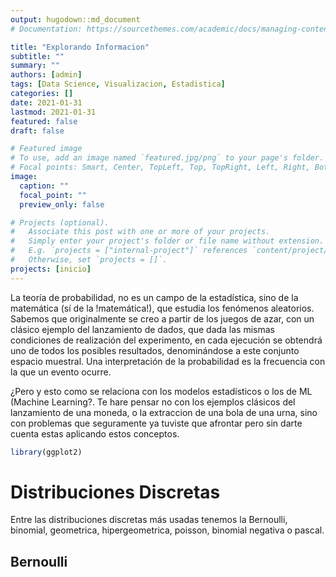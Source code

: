 ```yaml
---
output: hugodown::md_document
# Documentation: https://sourcethemes.com/academic/docs/managing-content/

title: "Explorando Informacion"
subtitle: ""
summary: ""
authors: [admin]
tags: [Data Science, Visualizacion, Estadistica]
categories: []
date: 2021-01-31
lastmod: 2021-01-31
featured: false
draft: false

# Featured image
# To use, add an image named `featured.jpg/png` to your page's folder.
# Focal points: Smart, Center, TopLeft, Top, TopRight, Left, Right, BottomLeft, Bottom, BottomRight.
image:
  caption: ""
  focal_point: ""
  preview_only: false

# Projects (optional).
#   Associate this post with one or more of your projects.
#   Simply enter your project's folder or file name without extension.
#   E.g. `projects = ["internal-project"]` references `content/project/deep-learning/index.md`.
#   Otherwise, set `projects = []`.
projects: [inicio] 
---
```

La teoría de probabilidad, no es un campo de la estadística, sino de la matemática (sí de la !matemática!), que estudia los fenómenos aleatorios. Sabemos que originalmente se creo a partir de los juegos de azar, con un clásico ejemplo del lanzamiento de dados, que dada las mismas condiciones de realización del experimento, en cada ejecución se obtendrá uno de todos los posibles resultados, denominándose a este conjunto espacio muestral. Una interpretación de la probabilidad es la frecuencia con la que un evento ocurre.

¿Pero y esto como se relaciona con los modelos estadísticos o los de ML (Machine Learning?. Te hare pensar no con los ejemplos clásicos del lanzamiento de una moneda, o la extraccion de una bola de una urna, sino con problemas que seguramente ya tuviste que afrontar pero sin darte cuenta estas aplicando estos conceptos.

``` r
library(ggplot2)
```

Distribuciones Discretas
========================

Entre las distribuciones discretas más usadas tenemos la Bernoulli, binomial, geometrica, hipergeometrica, poisson, binomial negativa o pascal.

Bernoulli
---------


